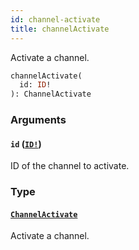 ```yaml
---
id: channel-activate
title: channelActivate
---
```


Activate a channel.

```graphql
channelActivate(
  id: ID!
): ChannelActivate

```

### Arguments

#### `id` ([`ID!`](../../../developer/api-reference/scalars/id))

ID of the channel to activate.

### Type

#### [`ChannelActivate`](../../../developer/api-reference/objects/channel-activate)

Activate a channel.

